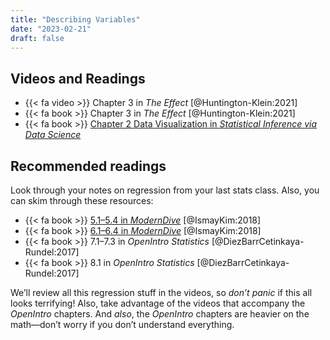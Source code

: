 ```yaml
---
title: "Describing Variables"
date: "2023-02-21"
draft: false
---
```



## Videos and Readings

- {{< fa video >}} Chapter 3 in *The Effect* [@Huntington-Klein:2021]
- {{< fa book >}} Chapter 3 in *The Effect* [@Huntington-Klein:2021]
- {{< fa book >}} [Chapter 2 Data Visualization in *Statistical Inference via Data Science*](https://moderndive.com/2-viz.html) 

## Recommended readings

Look through your notes on regression from your last stats class. Also, you can skim through these resources:

- {{< fa book >}} [5.1–5.4 in *ModernDive*](https://moderndive.com/5-regression.html) [@IsmayKim:2018]
- {{< fa book >}} [6.1–6.4 in *ModernDive*](https://moderndive.com/6-multiple-regression.html) [@IsmayKim:2018]
- {{< fa book >}} 7.1–7.3 in *OpenIntro Statistics* [@DiezBarrCetinkaya-Rundel:2017]
- {{< fa book >}} 8.1 in *OpenIntro Statistics* [@DiezBarrCetinkaya-Rundel:2017]

We'll review all this regression stuff in the videos, so *don't panic* if this all looks terrifying! Also, take advantage of the videos that accompany the *OpenIntro* chapters. And *also*, the *OpenIntro* chapters are heavier on the math—don't worry if you don't understand everything.



<!-- ## Slides -->

<!-- The slides for today's lesson are available online as an HTML file. Use the buttons below to open the slides either as an interactive website or as a static PDF (for printing or storing for later). You can also click in the slides below and navigate through them with your left and right arrow keys. -->


<!-- :::{.callout-tip} -->
<!-- **Fun fact**: If you type <kbd>?</kbd> (or <kbd>shift</kbd> + <kbd>/</kbd>) while going through the slides, you can see a list of special slide-specific commands. -->
<!-- ::: -->


<!-- ## Videos -->

<!-- ```{r show-youtube-list, echo=FALSE, results="asis"} -->
<!-- youtube_list(slide_details, playlist_id) -->
<!-- ``` -->


<!-- ## In-class stuff -->

<!-- Here are all the materials we'll use in class: -->

<!-- - [**Session 2 FAQ slides**](/slides/02-class.html) ([PDF](/slides/02-class.pdf)) -->
<!-- - [Errors vs. warnings vs. messages](https://moderndive.com/1-getting-started.html#messages) (i.e. what to do when R shows you red text) -->
<!-- - R Markdown examples: -->
<!--     - Example R Markdown file used as a code-through or step-by-step teaching document: -->
<!--         - Lots of [blog posts here](https://www.andrewheiss.com/blog/) -->
<!--         - Julia Silge, ["Modeling human/computer interactions on Star Trek from #TidyTuesday with workflowsets"](https://juliasilge.com/blog/star-trek/) -->
<!--         - Bob Rudis, ["Some Covid Donuts To End The Week"](https://rud.is/b/2021/08/13/some-covid-donuts-to-end-the-week/) -->
<!--         - Holger K. von Jouanne-Diedrich, ["The “Youth Bulge” of Afghanistan: The Hidden Force behind Political Instability"](https://blog.ephorie.de/the-youth-bulge-of-afghanistan-the-hidden-force-behind-political-instability) -->
<!--     - Example R Markdown file used as a publicly-consumable document:  -->
<!--         - Click on the "Manuscript" menu item [at this site](https://stats.andrewheiss.com/cautioning-canary/) -->
<!--         - See [the Rmd file here](https://github.com/andrewheiss/cautioning-canary/blob/master/manuscript/manuscript.Rmd) -->

<!-- Hands-on R materials: -->

<!-- - [{{< fa brands r-project >}}RStudio.cloud project](https://rstudio.cloud/spaces/269500/content/4377348) -->
<!-- - [{{< fa file-zipper >}}Project `.zip` file](/projects/01-class.zip) -->
<!-- - [{{< fa file-csv >}}Gapminder data](/files/data/package_data/gapminder.csv) -->
<!-- - [Lab slides 1: Markdown and universal writing](/slides/01-class_01_markdown-writing.html) ([PDF](/slides/01-class_01_markdown-writing.pdf)) -->
<!-- - [Lab slides 2: Getting started with R and RStudio](/slides/01-class_02-getting-started.html) ([PDF](/slides/01-class_02-getting-started.pdf)) -->
<!-- - [Lab slides 3: Data basics](/slides/01-class_03_data-basics.html) ([PDF](/slides/01-class_03_data-basics.pdf)) -->
<!-- - [Lab slides 4: Visualize data with ggplot2](/slides/01-class_04_visualize-data.html) ([PDF](/slides/01-class_04_visualize-data.pdf)) -->
<!-- - [Lab slides 5: Transform data with dplyr](/slides/01-class_05_transform-data.html) ([PDF](/slides/01-class_05_transform-data.pdf)) -->
<!-- - [{{< fa file-csv >}} `restaurant_inspections.csv`](https://vincentarelbundock.github.io/Rdatasets/csv/causaldata/restaurant_inspections.csv) -->


<!-- ## Bayesian statistics resources -->

<!-- In class I briefly mentioned the difference between frequentist and Bayesian statistics. You can see a bunch of [additional resources and examples of these two approaches to statistics here](/resource/bayes.qmd). [This huge blog post](https://www.andrewheiss.com/blog/2021/12/01/multilevel-models-panel-data-guide/) also shows how to do multilevel models with Bayesian models. -->


<!-- ```{verbatim include=FALSE} -->
<!-- Playlist: https://www.youtube.com/playlist?list=PLS6tnpTr39sERjvBbJGr9mpqvtiLVPzd4 -->

<!-- https://youtu.be/S4OmWxc3h3Y -->
<!-- PMAP 8521 • (2) Regression and inference: (0) Introduction -->

<!-- Introduction to the class session on regression and inference -->

<!-- Access the slides and other materials at the course website at https://evalf20.classes.andrewheiss.com/content/02-content/ -->


<!-- https://youtu.be/DGbLEgL4g6Y -->
<!-- PMAP 8521 • (2) Regression and inference: (1) Drawing lines -->

<!-- Overview of the basics of regression analysis (particularly ordinary least squares (OLS) regression) -->

<!-- Access the slides and other materials at the course website at https://evalf20.classes.andrewheiss.com/content/02-content/ -->


<!-- https://youtu.be/n-rV1TIoIgw -->
<!-- PMAP 8521 • (2) Regression and inference: (2) Lines, Greek, and regression -->

<!-- Discussion of how to estimate parameters from a population using regression (with R specifically) -->

<!-- Access the slides and other materials at the course website at https://evalf20.classes.andrewheiss.com/content/02-content/ -->


<!-- https://youtu.be/RYKsrTKWCR4 -->
<!-- PMAP 8521 • (2) Regression and inference: (3) Null worlds and statistical significance -->

<!-- Discussion of statistical significance and p-values using simulated null worlds -->

<!-- Access the slides and other materials at the course website at https://evalf20.classes.andrewheiss.com/content/02-content/ -->


<!-- https://youtu.be/E-Zz5S5NOUo -->
<!-- PMAP 8521 • Example: Regression with R -->

<!-- Demonstration of how to run regression models with R -->

<!-- Download the data and see the polished code at https://evalf20.classes.andrewheiss.com/example/regression/ -->
<!-- ``` -->
